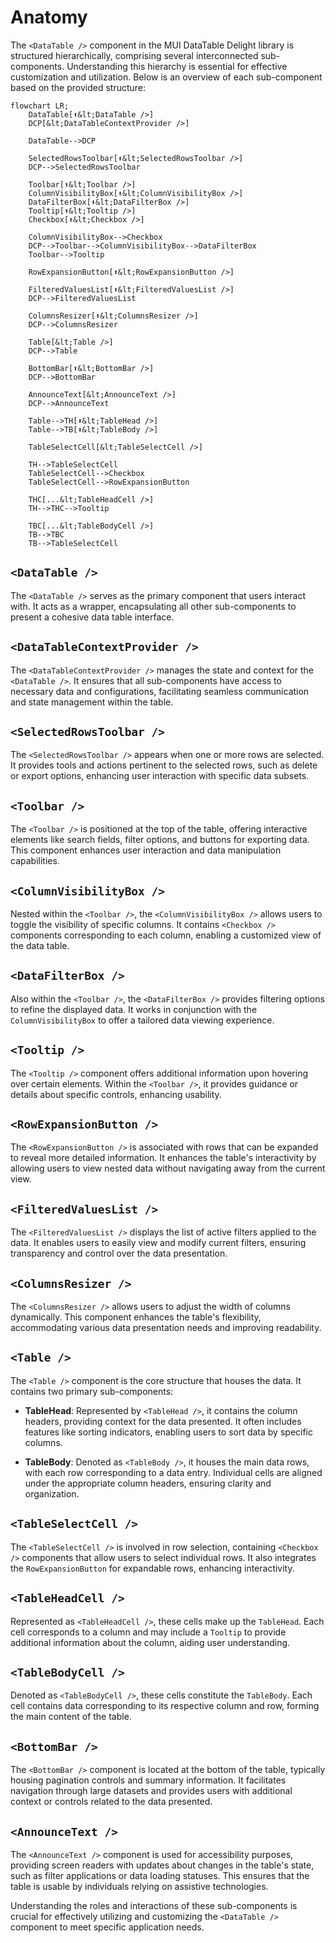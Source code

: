 # Anatomy

The `<DataTable />` component in the MUI DataTable Delight library is structured hierarchically, comprising several interconnected sub-components. Understanding this hierarchy is essential for effective customization and utilization. Below is an overview of each sub-component based on the provided structure:

```mermaid
flowchart LR;
    DataTable[⬆️&lt;DataTable />]
    DCP[&lt;DataTableContextProvider />]

    DataTable-->DCP

    SelectedRowsToolbar[⬆️&lt;SelectedRowsToolbar />]
    DCP-->SelectedRowsToolbar

    Toolbar[⬆️&lt;Toolbar />]
    ColumnVisibilityBox[⬆️&lt;ColumnVisibilityBox />]
    DataFilterBox[⬆️&lt;DataFilterBox />]
    Tooltip[⬆️&lt;Tooltip />]
    Checkbox[⬆️&lt;Checkbox />]

    ColumnVisibilityBox-->Checkbox
    DCP-->Toolbar-->ColumnVisibilityBox-->DataFilterBox
    Toolbar-->Tooltip

    RowExpansionButton[⬆️&lt;RowExpansionButton />]

    FilteredValuesList[⬆️&lt;FilteredValuesList />]
    DCP-->FilteredValuesList

    ColumnsResizer[⬆️&lt;ColumnsResizer />]
    DCP-->ColumnsResizer

    Table[&lt;Table />]
    DCP-->Table

    BottomBar[⬆️&lt;BottomBar />]
    DCP-->BottomBar

    AnnounceText[&lt;AnnounceText />]
    DCP-->AnnounceText

    Table-->TH[⬆️&lt;TableHead />]
    Table-->TB[⬆️&lt;TableBody />]

    TableSelectCell[&lt;TableSelectCell />]

    TH-->TableSelectCell
    TableSelectCell-->Checkbox
    TableSelectCell-->RowExpansionButton

    THC[...&lt;TableHeadCell />]
    TH-->THC-->Tooltip

    TBC[...&lt;TableBodyCell />]
    TB-->TBC
    TB-->TableSelectCell
```

## `<DataTable />`

The `<DataTable />` serves as the primary component that users interact with. It acts as a wrapper, encapsulating all other sub-components to present a cohesive data table interface.

## `<DataTableContextProvider />`

The `<DataTableContextProvider />` manages the state and context for the `<DataTable />`. It ensures that all sub-components have access to necessary data and configurations, facilitating seamless communication and state management within the table.

## `<SelectedRowsToolbar />`

The `<SelectedRowsToolbar />` appears when one or more rows are selected. It provides tools and actions pertinent to the selected rows, such as delete or export options, enhancing user interaction with specific data subsets.

## `<Toolbar />`

The `<Toolbar />` is positioned at the top of the table, offering interactive elements like search fields, filter options, and buttons for exporting data. This component enhances user interaction and data manipulation capabilities.

## `<ColumnVisibilityBox />`

Nested within the `<Toolbar />`, the `<ColumnVisibilityBox />` allows users to toggle the visibility of specific columns. It contains `<Checkbox />` components corresponding to each column, enabling a customized view of the data table.

## `<DataFilterBox />`

Also within the `<Toolbar />`, the `<DataFilterBox />` provides filtering options to refine the displayed data. It works in conjunction with the `ColumnVisibilityBox` to offer a tailored data viewing experience.

## `<Tooltip />`

The `<Tooltip />` component offers additional information upon hovering over certain elements. Within the `<Toolbar />`, it provides guidance or details about specific controls, enhancing usability.

## `<RowExpansionButton />`

The `<RowExpansionButton />` is associated with rows that can be expanded to reveal more detailed information. It enhances the table's interactivity by allowing users to view nested data without navigating away from the current view.

## `<FilteredValuesList />`

The `<FilteredValuesList />` displays the list of active filters applied to the data. It enables users to easily view and modify current filters, ensuring transparency and control over the data presentation.

## `<ColumnsResizer />`

The `<ColumnsResizer />` allows users to adjust the width of columns dynamically. This component enhances the table's flexibility, accommodating various data presentation needs and improving readability.

## `<Table />`

The `<Table />` component is the core structure that houses the data. It contains two primary sub-components:

- **TableHead**: Represented by `<TableHead />`, it contains the column headers, providing context for the data presented. It often includes features like sorting indicators, enabling users to sort data by specific columns.

- **TableBody**: Denoted as `<TableBody />`, it houses the main data rows, with each row corresponding to a data entry. Individual cells are aligned under the appropriate column headers, ensuring clarity and organization.

## `<TableSelectCell />`

The `<TableSelectCell />` is involved in row selection, containing `<Checkbox />` components that allow users to select individual rows. It also integrates the `RowExpansionButton` for expandable rows, enhancing interactivity.

## `<TableHeadCell />`

Represented as `<TableHeadCell />`, these cells make up the `TableHead`. Each cell corresponds to a column and may include a `Tooltip` to provide additional information about the column, aiding user understanding.

## `<TableBodyCell />`

Denoted as `<TableBodyCell />`, these cells constitute the `TableBody`. Each cell contains data corresponding to its respective column and row, forming the main content of the table.

## `<BottomBar />`

The `<BottomBar />` component is located at the bottom of the table, typically housing pagination controls and summary information. It facilitates navigation through large datasets and provides users with additional context or controls related to the data presented.

## `<AnnounceText />`

The `<AnnounceText />` component is used for accessibility purposes, providing screen readers with updates about changes in the table's state, such as filter applications or data loading statuses. This ensures that the table is usable by individuals relying on assistive technologies.

Understanding the roles and interactions of these sub-components is crucial for effectively utilizing and customizing the `<DataTable />` component to meet specific application needs. 
